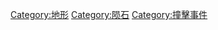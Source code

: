 {{Catnav|頁面分類|地理|地形}}
{{catmore}}
{{Commonscat|Craters}}

[[Category:地形|Category:地形]]
[[Category:陨石|Category:陨石]]
[[Category:撞擊事件|Category:撞擊事件]]